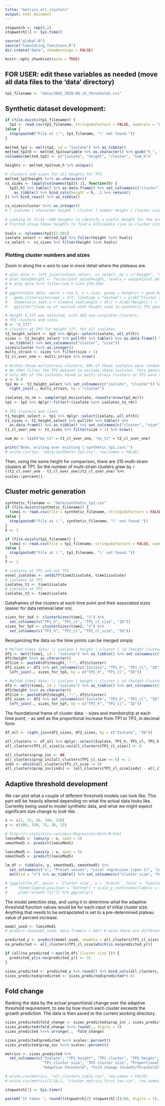 ---
title: "metrics_all_clusters"
output: html_document
---

```{r setup, include=FALSE}
stopwatch <- rep(0,2)
stopwatch[1] <- Sys.time()

source("global.R")
source("tabulating_functions.R")
dir.create("data", showWarnings = FALSE)

knitr::opts_chunk$set(echo = TRUE)
```

## FOR USER: edit these variables as needed (move all data files to the 'data' directory)
```{r}
tp1_filename <- "data/3692_2020-04-15_thresholds.csv"
```

## Synthetic dataset development: 

```{r}
if (file.exists(tp1_filename)) {
  tp2 <- read.csv(tp1_filename, stringsAsFactors = FALSE, numerals = "no.loss") %>% as_tibble()
}else {
  stop(paste0("File at \'", tp1_filename, "\' not found."))
}
  
melted_tp2 <- melt(tp2, id = "isolate") %>% as_tibble()
melted_tp2$h <- melted_tp2$variable %>% as.character() %>% gsub("h_", "", .) %>% as.integer()
colnames(melted_tp2) <- c("isolate", "height", "cluster", "num_h")

heights <- melted_tp2$num_h %>% unique()

# clusters and sizes for all heights for TP2
melted_tp2$height %<>% as.character()
cs_sizes <- lapply(colnames(tp2)[-1], function(h) {
  tp2[,h] %>% table() %>% as.data.frame() %>% set_colnames(c("cluster", "size")) %>% 
    as_tibble() %>% bind_cols(height = h, .) %>% return()
}) %>% bind_rows() %>% as_tibble()

cs_sizes$cluster %<>% as.integer()
# | isolate | character height | cluster | number height | cluster size |
  
# Looking at first ~300 heights to identify a useful height for the dropped genome analysis.
# Plotted along these heights to find a noticeable rise in cluster size before a plateau.
  
hvals <- colnames(tp2)[2:301]
isolate_select <- melted_tp2 %>% filter(height %in% hvals)
cs_select <- cs_sizes %>% filter(height %in% hvals)
```

### Plotting cluster numbers and sizes
Zoom in along the x-axis to see in more detail where the plateaus are.

```{r}
# plot_data <- left_join(isolate_select, cs_select, by = c("height", "cluster"))
# plot_data$height <- factor(plot_data$height, levels = unique(plot_data$height))
# # plot_data %<>% filter(num_h %in% 150:190)
# 
# ggplot(plot_data, aes(x = num_h, y = size, group = height)) + geom_boxplot() +
#   geom_vline(xintercept = 177, linetype = "dashed") + ylab("Cluster sizes") +
#   theme(axis.text.x = element_text(angle = 45)) + xlab("Heights") +
#   ggtitle("Close up of section with height used in synthetic TP1 generation")
```

```{r dga}
# Height h_177 was selected, with 493 non-singleton clusters.
# TP2 clusters and sizes
h <- "h_177"
# clusters at TP2 for height 177, for all isolates
t2_height_select <- tp2 %>% dplyr::select(isolate, all_of(h))
sizes <- t2_height_select %>% pull(h) %>% table() %>% as.data.frame() %>% 
  as_tibble() %>% set_colnames(c("cluster", "size"))
sizes$cluster %<>% as.integer()
multi_strain <- sizes %>% filter(size > 1)
t2_cl_over_one <- multi_strain %>% nrow()
  
# Within those multistrain clusters, 60% of those isolates were randomly selected (1188 such isolates). 
# We then filter the TP2 dataset to exclude these isolates, this generates the TP1 dataset. Hence, 
# only 40% of the isolates found in multi-strain clusters at TP2 were originally found in the TP1 dataset.
x <- 0.6
tp2_ms <- t2_height_select %>% set_colnames(c("isolate", "cluster")) %>% 
  right_join(., multi_strain, by = "cluster")
  
isolates_to_rm <- sample(tp2_ms$isolate, round(x*nrow(tp2_ms)))
tp1 <- tp2 %>% dplyr::filter(!(isolate %in% isolates_to_rm))
  
# TP2 clusters and sizes
t1_height_select <- tp1 %>% dplyr::select(isolate, all_of(h))
t1_sizes <- t1_height_select %>% pull(h) %>% table() %>% 
  as.data.frame() %>% as_tibble() %>% set_colnames(c("cluster", "size"))
t1_cl_over_one <- t1_sizes %>% filter(size > 1) %>% nrow()

num_ms <- list("ms_t1" = t1_cl_over_one, "ms_t2" = t2_cl_over_one)

print("Note, writing over existing \'synthetic_tp1.csv\'")
# write.csv(tp1, "data/synthetic_tp1.csv", row.names = FALSE)
```

Then, using the same height for comparison, there are 215 multi-strain clusters at TP1.
So the number of multi-strain clusters grew by `r ((t2_cl_over_one - t1_cl_over_one)/t2_cl_over_one) %>% scales::percent()`.

## Cluster metric generation

```{r cluster_sizes_melt}
synthetic_filename <- "data/synthetic_tp1.csv"
if (file.exists(synthetic_filename)) {
  time1 <- read.csv(file = synthetic_filename, stringsAsFactors = FALSE, numerals = "no.loss") %>% as_tibble()
}else {
  stop(paste0("File at \'", synthetic_filename, "\' not found."))
}
X <- 1

if (file.exists(tp1_filename)) {
  time2 <- read.csv(file = tp1_filename, stringsAsFactors = FALSE, numerals = "no.loss") %>% as_tibble()
}else {
  stop(paste0("File at \'", tp1_filename, "\' not found."))
}
Y <- 2

# isolates at TP2 and not TP1
novel_isolates <- setdiff(time2$isolate, time1$isolate)
# isolates at TP1
isolates_t1 <- time1$isolate
# isolates at TP2
isolates_t2 <- time2$isolate
```

Dataframes of the clusters at each time point and their associated sizes (easier for data retrieval later on).

```{r}
sizes_for_tpX <- clusterSizes(time1, "1") %>% 
  set_colnames(c("TP1_h", "TP1_cl", "TP1_cl_size", "ID"))
sizes_for_tpY <- clusterSizes(time2, "2") %>% 
  set_colnames(c("TP2_h", "TP2_cl", "TP2_cl_size", "ID"))
```

Reorganizing the data so the time points can be merged simply

```{r}
# Melted time1 data: || isolate | height | cluster | id (height_cluster) ||
df1 <- melt(time1, id = "isolate") %>% as_tibble() %>% set_colnames(c("isolate", "height", "cluster"))
df1$height %<>% as.character()
df1$id <- paste0(df1$height, "-", df1$cluster)
df1_sizes <- df1 %>% set_colnames(c("Isolate", "TP1_h", "TP1_cl", "ID")) %>% 
  left_join(., sizes_for_tpX, by = c("TP1_h", "TP1_cl", "ID"))

# Melted time2 data: || isolate | height | cluster | id (height_cluster) ||
df2 <- melt(time2, id = "isolate") %>% as_tibble() %>% set_colnames(c("isolate", "height", "cluster"))
df2$height %<>% as.character()
df2$id <- paste0(df2$height, "-", df2$cluster)
df2_sizes <- df2 %>% set_colnames(c("Isolate", "TP2_h", "TP2_cl", "ID")) %>% 
  left_join(., sizes_for_tpY, by = c("TP2_h", "TP2_cl", "ID"))
```

The foundational frame of cluster data:
  - sizes and membership at each time point, 
  - as well as the proportional increase from TP1 to TP2, in decimal form
  
```{r}
df_all <- right_join(df1_sizes, df2_sizes, by = c("Isolate", "ID"))

all_clusters <- df_all %>% dplyr::select(Isolate, TP1_h, TP1_cl, TP2_h, TP2_cl, TP1_cl_size, TP2_cl_size)
all_clusters$TP1_cl_size[is.na(all_clusters$TP1_cl_size)] <- 0

all_clusters$prop_inc <- NA
all_clusters$prop_inc[all_clusters$TP1_cl_size == 0] <- 1
inds <- which(all_clusters$TP1_cl_size != 0)
all_clusters$prop_inc[inds] <- (all_clusters$TP2_cl_size[inds] - all_clusters$TP1_cl_size[inds]) / all_clusters$TP1_cl_size[inds]
```

## Adaptive threshold development

We can plot what a couple of different threshold models can look like. This part will be heavily altered depending on what the actual data looks like. Currently being used to model synthetic data, and what we might expect significant size change to look like. 

```{r}
x <- c(1, 25, 50, 100, 150)
y <- c(300, 150, 75, 30, 15)

# http://r-statistics.co/Loess-Regression-With-R.html
loessMod1 <- loess(y ~ x, span = 1)
smoothed1 <- predict(loessMod1)

loessMod5 <- loess(y ~ x, span = 5)
smoothed5 <- predict(loessMod5)

lm_df <- tibble(x, y, smoothed1, smoothed5) %>%
  set_colnames(c("x", "Preset values", "Local regression (span 1)", "Local regression (span 5)")) %>%
  melt(id = "x") %>% as_tibble() %>% set_colnames(c("Cluster size", "Function", "Growth"))

# {ggplot(lm_df, aes(x = `Cluster size`, y = `Growth`, color = `Function`)) + geom_point() + 
#     theme(legend.position = "bottom") + scale_y_continuous(labels = scales::percent) + 
#     ylab("Growth (%)")} %>% ggplotly()
```

The model selection step, and using it to determine what the adaptive threshold function values would be for each input of initial cluster size. Anything that needs to be extrapolated is set to a pre-determined plateau value of percent increase. 

```{r}
model_used <- loessMod1
# predict.lm(model_used, data.frame(x = 30)) # note there are different types of prediction methods

predicted_y <- predict(model_used, newdata = all_clusters$TP1_cl_size)
na_predicted <- all_clusters$TP1_cl_size[which(is.na(predicted_y))]

if (all(na_predicted > max(lm_df$`Cluster size`))) {
  predicted_y[is.na(predicted_y)] <- 15
}

sizes_predicted <- predicted_y %>% round() %>% bind_cols(all_clusters, predicted = .)
sizes_predicted$predicted <- sizes_predicted$predicted*0.01
```

## Fold change
Ranking the data by the actual proportional change over the adaptive threshold requirement, to see by how much each cluster exceeds the growth prediction. The data is then saved to the current working directory. 

```{r}
sizes_predicted$fold_change <- sizes_predicted$prop_inc / sizes_predicted$predicted
sizes_predicted$fold_change %<>% round(., digits = 3)
sizes_predicted %<>% arrange(., -fold_change)

sizes_predicted$predicted %<>% scales::percent()
sizes_predicted$prop_inc %<>% scales::percent()

metrics <- sizes_predicted %>% 
  set_colnames(c("Isolate", "TP1 height", "TP1 cluster", "TP2 height", "TP2 cluster", 
                 "TP1 cluster size", "TP2 cluster size", "Proportional growth", 
                 "Adaptive threshold", "Fold change (Growth/Threshold)"))

# write.csv(metrics, "all_clusters_table.csv", row.names = FALSE)
# write.csv(metrics[1:10,], "cluster_metrics_first_ten.csv", row.names = FALSE)

stopwatch[2] <- Sys.time()
```

```{r}
paste0("It takes ", round((stopwatch[2]-stopwatch[1])/60, digits = 2), " minutes to run.") %>% print()
```

